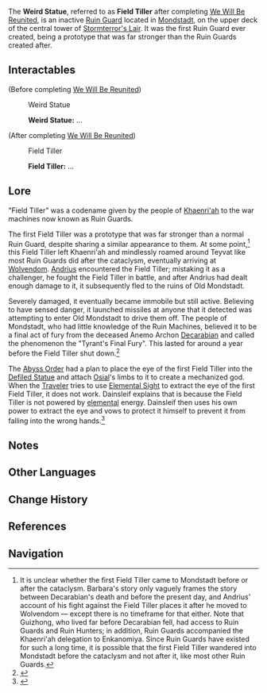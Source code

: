 {{About|the specific object in the world named "Field Tiller"|the type of enemy also known as "Field Tiller"|Ruin Guard}}
{{Location Infobox
|image        = <gallery>
First Field Tiller.png|Screenshot
Eye of the First Field Tiller.png|Eye
</gallery>
|type         = Point of Interest
|region       = Mondstadt
|area         = Brightcrown Mountains
|subarea      = Stormterror's Lair
}}
The '''Weird Statue''', referred to as '''Field Tiller''' after completing [[We Will Be Reunited]], is an inactive [[Ruin Guard]] located in [[Mondstadt]], on the upper deck of the central tower of [[Stormterror's Lair]]. It was the first Ruin Guard ever created, being a prototype that was far stronger than the Ruin Guards created after.

==Interactables==
{{Dialogue start}}
;(Before completing [[We Will Be Reunited]])
:{{DIcon|Talk}} Weird Statue
:'''Weird Statue:''' ...

;(After completing [[We Will Be Reunited]])
:{{DIcon|Talk}} Field Tiller
:'''Field Tiller:''' ...
{{Dialogue end}}

==Lore==
{{Quote|"The land is not to be tilled with farming tools, but rather to be fought for with steel and blood." &mdash;This is how the "Field Tiller" came about.|[[Dainsleif]], [[A Herald Without Adherents]]}}

"Field Tiller" was a codename given by the people of [[Khaenri'ah]] to the war machines now known as Ruin Guards.

The first Field Tiller was a prototype that was far stronger than a normal Ruin Guard, despite sharing a similar appearance to them. At some point,<ref group="Note">It is unclear whether the first Field Tiller came to Mondstadt before or after the cataclysm. Barbara's story only vaguely frames the story between Decarabian's death and before the present day, and Andrius' account of his fight against the Field Tiller places it after he moved to Wolvendom — except there is no timeframe for that either. Note that Guizhong, who lived far before Decarabian fell, had access to Ruin Guards and Ruin Hunters; in addition, Ruin Guards accompanied the Khaenri'ah delegation to Enkanomiya. Since Ruin Guards have existed for such a long time, it is possible that the first Field Tiller wandered into Mondstadt before the cataclysm and not after it, like most other Ruin Guards.</ref> this Field Tiller left Khaenri'ah and mindlessly roamed around Teyvat like most Ruin Guards did after the cataclysm, eventually arriving at [[Wolvendom]]. [[Andrius]] encountered the Field Tiller; mistaking it as a challenger, he fought the Field Tiller in battle, and after Andrius had dealt enough damage to it, it subsequently fled to the ruins of Old Mondstadt.

Severely damaged, it eventually became immobile but still active. Believing to have sensed danger, it launched missiles at anyone that it detected was attempting to enter Old Mondstadt to drive them off. The people of Mondstadt, who had little knowledge of the Ruin Machines, believed it to be a final act of fury from the deceased Anemo Archon [[Decarabian]] and called the phenomenon the "Tyrant's Final Fury". This lasted for around a year before the Field Tiller shut down.<ref>{{Ref/Quest|Dishonorable Trial}}</ref>

{{Quote|All of the Ruin Guards today are just replicas of this machine. As the prototype, its combat capability was unrestricted.|Dainsleif, [[A Soul Set Apart]]}}
The [[Abyss Order]] had a plan to place the eye of the first Field Tiller into the [[Defiled Statue]] and attach [[Osial]]'s limbs to it to create a mechanized god. When the [[Traveler]] tries to use [[Elemental Sight]] to extract the eye of the first Field Tiller, it does not work. Dainsleif explains that is because the Field Tiller is not powered by [[element]]al energy. Dainsleif then uses his own power to extract the eye and vows to protect it himself to prevent it from falling into the wrong hands.<ref>{{Ref/Quest|A Soul Set Apart}}</ref>

==Notes==
{{Reflist|note=1}}

==Other Languages==
{{Other Languages
|en      = Weird Statue
|zhs     = 奇怪的雕像
|zhs_rm  = Qíguài de Diāoxiàng
|zht     = 奇怪的雕像
|zht_rm  = Qíguài de Diāoxiàng
|zh_tl   = 
|ja      = 変わった遺跡守衛
|ja_rm   = Kawatta Iseki Shuei
|ja_tl   = Weird [[Ruin Guard]]
|ko      = 이상한 조각상
|ko_rm   = 
|ko_tl   = 
|es      = Estatua extraña
|es_tl   = 
|fr      = Statue étrange
|fr_tl   = Strange Statue
|ru      = Странная статуя
|ru_tl   = 
|th      = รูปปั้นประหลาด
|th_rm   = 
|th_tl   = 
|vi      = Bức Tượng Kỳ Lạ
|vi_tl   = 
|de      = Merkwürdige Statue
|de_tl   = Weird Statue
|id      = Patung Aneh
|id_tl   = Weird Statue
|pt      = Estátua Estranha
|pt_tl   = 
}}

==Change History==
{{Change History|1.0}}

==References==
{{Reflist}}

==Navigation==
{{PoI Navbox|Mondstadt}}